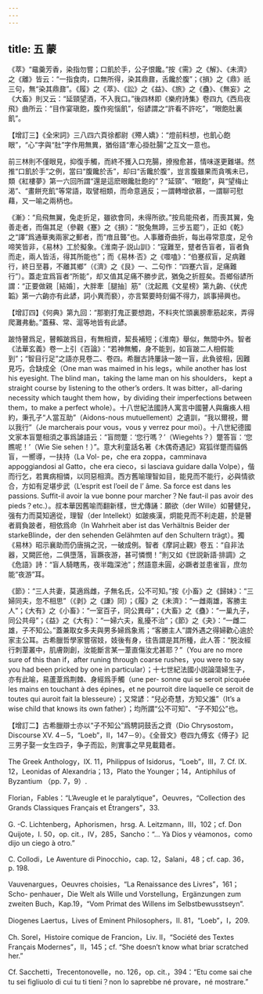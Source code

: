 ```yaml
---
---
---
```

title: 五 蒙
---




《萃》“黿羹芳香，染指勿嘗；口飢於手，公子恨饞。”按《需》之《解》、《未濟》之《離》皆云：“一指食肉，口無所得，染其鼎鼐，舌饞於腹”；《損》之《鼎》祇三句，無“染其鼎鼐”。《履》之《萃》、《訟》之《益》、《旅》之《蠱》、《無妄》之《大畜》則又云：“延頸望酒，不入我口。”後四林即《樂府詩集》卷四九《西烏夜飛》曲所云：“目作宴瑱飽，腹作宛惱飢”，俗諺謂之“許看不許吃”，“眼飽肚裏飢”。

【增訂三】《全宋詞》三八四六頁徐都尉《殢人嬌》：“燈前料想，也飢心飽眼”，“心”字與“肚”字作用無異，猶俗語“牽心掛肚腸”之互文一意也。

前三林則不僅眼見，抑復手觸，而終不獲入口充腸，撩撥愈甚，情味遂更難堪。然推“口飢於手”之例，當曰“腹饞於舌”，却曰“舌饞於腹”，豈言腹雖果而貪嘴未已，類《紅樓夢》第一六回所謂“還是這麽眼饞肚飽的”？“延頸”、“眼飽”，與“望梅止渴”、“畫餅充飢”等常語，取譬相類，而命意適反；一謂轉增欲慕，一謂聊可慰藉，又一喻之兩柄也。

《漸》：“烏飛無翼，兔走折足，雖欲會同，未得所欲。”按烏能飛者，而喪其翼，兔善走者，而傷其足（參觀《蹇》之《損》：“脱兔無蹄，三步五罷”），正如《乾》之“譯”爲通華夷兩家之郵者，而“瘖且聾”也。人事離奇曲折，每出尋常意度，足令啼笑皆非，《易林》工於擬象。《淮南子·説山訓》：“寇難至，躄者告盲者，盲者負而走，兩人皆活，得其所能也”；而《易林·否》之《噬嗑》：“伯蹇叔盲，足病難行，終日至暮，不離其鄉”（《濟》之《艮》一、二句作：“四蹇六盲，足痛難行”）。蓋走宜爲盲者“所能”，却又值其足痛不勝步武，猶兔之折脛矣。吾鄉俗諺所謂：“正要做親［結婚］，大胖牽［腿抽］筋”（沈起鳳《文星榜》第九齣、《伏虎韜》第一六齣亦有此諺，詞小異而褻），亦言緊要時刻偏不得力，誤事掃興也。

【增訂四】《何典》第九回：“那劉打鬼正要想跑，不料夾忙頭裏膀牽筋起來，弄得爬灘弗動。”蓋蘇、常、滬等地皆有此諺。

跛恃瞽爲足，瞽賴跛爲目，有無相資，絜長補短；《淮南》舉似，無間中外。智者《法華玄義》卷一上引《百論》：“若神無觸，身不能到，如盲跛二人相假能到”；“智目行足”之語亦見卷二、卷四。希臘古詩屢詠一跛一盲，此負彼相，因難見巧，合缺成全（One man was maimed in his legs，while another has lost his eyesight. The blind man，taking the lame man on his shoulders， kept a straight course by listening to the other’s orders. It was bitter，all-daring necessity which taught them how，by dividing their imperfections between them，to make a perfect whole）。十八世紀法國詩人寓言中國瞽人與癱痪人相約，秉孔子“人當互助”（Aidons-nous mutuellement）之遺訓，“我以爾視，爾以我行”（Je marcherais pour vous，vous y verrez pour moi）。十八世紀德國文家本盲蹩相須之事爲謔語云：“盲問蹩：‘您行嗎？’（Wiegehts？）蹩答盲：‘您瞧呢！’（Wie Sie sehen！）”。意大利童話名著《木偶奇遇記》寫狐徉蹩而貓僞盲，一嚮導，一扶持（La Vol- pe，che era zoppa，camminava appoggiandosi al Gatto，che era cieco，si lasciava guidare dalla Volpe），偕而行乞，若異病相憐，以同惡相濟。西方舊喻理智如目，能見而不能行，必與情欲合，方如有足堪步武（L’esprit est l’oeil de l’ âme. Sa force est dans les passions. Suffit-il avoir la vue bonne pour marcher？Ne faut-il pas avoir des pieds？etc.）。叔本華因舊喻而翻新樣，世尤傳誦：願欲（der Wille）如瞽健兒，强有力而莫知適從，理智（der Intellekt）如跛痪漢，炯能見而不利走趨，於是瞽者肩負跛者，相依爲命（In Wahrheit aber ist das Verhältnis Beider der starkeBlinde，der den sehenden Gelähmten auf den Schultern trägt）。獨《易林》昭示襄助而仍唐捐之況，一破成例。智者《摩訶止觀》卷五：“自非法器，又闕匠他，二俱墮落，盲蹶夜游，甚可憐憫！”則又如《世説新語·排調》之《危語》詩：“盲人騎瞎馬，夜半臨深池”；然語意未圓，必蹶者並患雀盲，庶勿能“夜游”耳。

《節》：“三人共妻，莫適爲雌，子無名氏，公不可知。”按《小畜》之《歸妹》：“三婦同夫，忽不相思”（《剥》之《謙》同）；《履》之《未濟》：“一雌兩雄，客勝主人”；《大有》之《小畜》：“一室百子，同公異母”；《大畜》之《蠱》：“一巢九子，同公共母”；《益》之《大有》：“一婦六夫，亂擾不治”；《節》之《夬》：“一雌二雄，子不知公。”蓋兼取女多夫與男多婦爲象焉；“客勝主人”謂外遇之得婦歡心逾於家主公耳。古希臘哲學家嘗宿妓，妓後有身，往告謂是其所種，此人答：“脱汝經行刺葦叢中，肌膚剟創，汝能斷言某一葦直傷汝尤甚耶？”（You are no more sure of this than if，after runing through coarse rushes，you were to say you had been pricked by one in particular）；十七世紀法國小説論蕩婦生子，亦有此喻，易蘆葦爲荆棘、身經爲手觸（une per- sonne qui se seroit picquée les mains en touchant à des épines，et ne pourroit dire laquelle ce seroit de toutes qui auroit fait la blesseure）；又常諺：“兒必奇慧，方知父誰”（It’s a wise child that knows its own father）；均所謂“公不可知”、“子不知公”也。

【增訂二】古希臘辯士亦以“子不知公”爲騁詞鼓舌之資（Dio Chrysostom，Discourse XV. 4－5，“Loeb”，II，147－9）。《全晉文》卷四九傅玄《傅子》記三男子娶一女生四子，争子而訟，則實事之早見載籍者。

The Greek Anthology，IX. 11，Philippus of Isidorus，“Loeb”，III，7. Cf. IX. 12，Leonidas of Alexandria；13，Plato the Younger；14，Antiphilus of Byzantium （pp. 7，9）.

Florian，Fables：“L’Aveugle et le paralytique”，Oeuvres，“Collection des Grands Classiques Français et Étrangers”，33.

G. -C. Lichtenberg，Aphorismen，hrsg. A. Leitzmann，III，102；cf. Don Quijote，I. 50，op. cit.，IV，285，Sancho：“... Yà Dios y véamonos，como dijo un ciego à otro.”

C. Collodi，Le Awenture di Pinocchio，cap. 12，Salani，48；cf. cap. 36， p. 198.

Vauvenargues，Oeuvres choisies，“La Renaissance des Livres”，161；Scho- penhauer，Die Welt als Wille und Vorstellung，Ergänzungen zum zweiten Buch，Kap.19，“Vom Primat des Willens im Selbstbewusstseyn”.

Diogenes Laertus，Lives of Eminent Philosophers，II. 81，“Loeb”，I，209.

Ch. Sorel，Histoire comique de Francion，Liv. II，“Société des Textes Français Modernes”，II，145；cf. “She doesn’t know what briar scratched her.”

Cf. Sacchetti，Trecentonovelle，no. 126，op. cit.，394：“Etu come sai che tu sei figliuolo di cui tu ti tieni？non lo saprebbe né provare，né mostrare.”